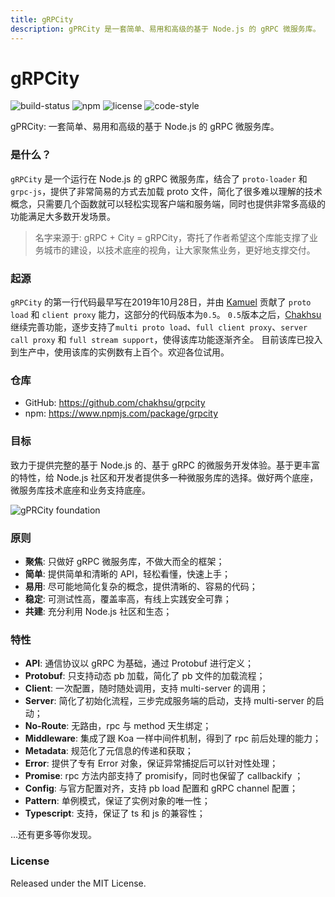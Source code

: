 ```yaml
---
title: gRPCity
description: gPRCity 是一套简单、易用和高级的基于 Node.js 的 gRPC 微服务库。
---
```


# gRPCity

<p className="_flex _h-6 _mt-4 _gap-2">
    <img alt="build-status" src="https://github.com/chakhsu/grpcity/actions/workflows/tests.yml/badge.svg" loading="lazy" decoding="async"></img>
    <img alt="npm" src="https://img.shields.io/npm/v/grpcity" loading="lazy" decoding="async"></img>
    <img alt="license" src="https://img.shields.io/npm/l/grpcity" loading="lazy" decoding="async"></img>
    <img alt="code-style" src="https://img.shields.io/badge/code_style-standard-brightgreen.svg" loading="lazy" decoding="async"></img>
</p>

gPRCity: 一套简单、易用和高级的基于 Node.js 的 gRPC 微服务库。

### 是什么？

`gRPCity` 是一个运行在 Node.js 的 gRPC 微服务库，结合了 `proto-loader` 和 `grpc-js`，提供了非常简易的方式去加载 proto 文件，简化了很多难以理解的技术概念，只需要几个函数就可以轻松实现客户端和服务端，同时也提供非常多高级的功能满足大多数开发场景。

> 名字来源于: gRPC + City = gRPCity，寄托了作者希望这个库能支撑了业务城市的建设，以技术底座的视角，让大家聚焦业务，更好地支撑交付。

### 起源

`gRPCity` 的第一行代码最早写在2019年10月28日，并由 [Kamuel](https://github.com/k7) 贡献了 `proto load` 和 `client proxy` 能力，这部分的代码版本为`0.5`。
`0.5`版本之后，[Chakhsu](https://github.com/chakhsu) 继续完善功能，逐步支持了`multi proto load`、`full client proxy`、`server call proxy` 和 `full stream support`，使得该库功能逐渐齐全。
目前该库已投入到生产中，使用该库的实例数有上百个。欢迎各位试用。

### 仓库

- GitHub: https://github.com/chakhsu/grpcity
- npm: https://www.npmjs.com/package/grpcity

### 目标

致力于提供完整的基于 Node.js 的、基于 gRPC 的微服务开发体验。基于更丰富的特性，给 Node.js 社区和开发者提供多一种微服务库的选择。做好两个底座，微服务库技术底座和业务支持底座。

![gPRCity foundation](/img/grpcity-foundation.svg)

### 原则

- **聚焦**: 只做好 gRPC 微服务库，不做大而全的框架；
- **简单**: 提供简单和清晰的 API，轻松看懂，快速上手；
- **易用**: 尽可能地简化复杂的概念，提供清晰的、容易的代码；
- **稳定**: 可测试性高，覆盖率高，有线上实践安全可靠；
- **共建**: 充分利用 Node.js 社区和生态；

### 特性

- **API**: 通信协议以 gRPC 为基础，通过 Protobuf 进行定义；
- **Protobuf**: 只支持动态 pb 加载，简化了 pb 文件的加载流程；
- **Client**: 一次配置，随时随处调用，支持 multi-server 的调用；
- **Server**: 简化了初始化流程，三步完成服务端的启动，支持 multi-server 的启动；
- **No-Route**: 无路由，rpc 与 method 天生绑定；
- **Middleware**: 集成了跟 Koa 一样中间件机制，得到了 rpc 前后处理的能力；
- **Metadata**: 规范化了元信息的传递和获取；
- **Error**: 提供了专有 Error 对象，保证异常捕捉后可以针对性处理；
- **Promise**: rpc 方法内部支持了 promisify，同时也保留了 callbackify ；
- **Config**: 与官方配置对齐，支持 pb load 配置和 gRPC channel 配置；
- **Pattern**: 单例模式，保证了实例对象的唯一性；
- **Typescript**: 支持，保证了 ts 和 js 的兼容性；

...还有更多等你发现。

### License

Released under the MIT License.